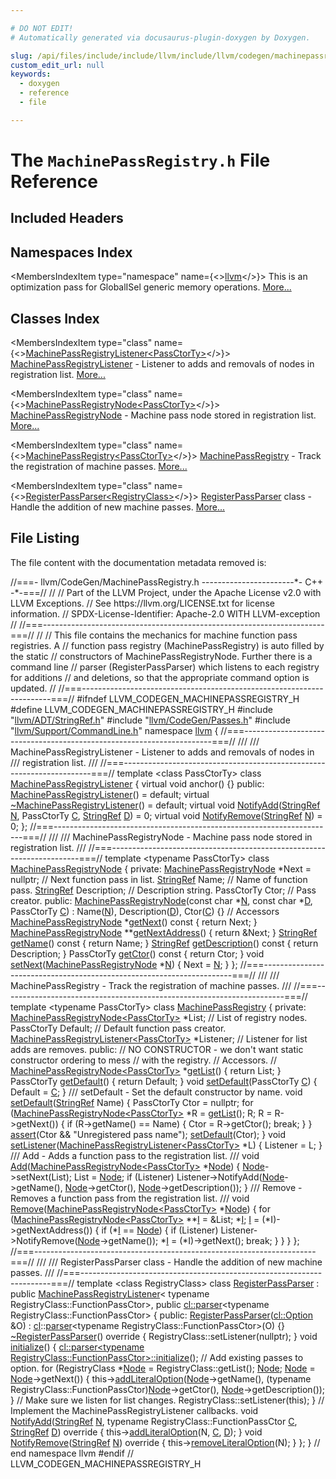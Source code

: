 ```yaml
---

# DO NOT EDIT!
# Automatically generated via docusaurus-plugin-doxygen by Doxygen.

slug: /api/files/include/include/llvm/include/llvm/codegen/machinepassregistry-h
custom_edit_url: null
keywords:
  - doxygen
  - reference
  - file

---
```





# The `MachinePassRegistry.h` File Reference

<DoxygenPage pluginConfig={pluginConfig}>



## Included Headers

<IncludesList>
<IncludesListItem
  filePath="llvm/ADT/StringRef.h"
  permalink="/docs/api/files/include/include/llvm/include/llvm/adt/stringref-h"
  isLocal="true" />
<IncludesListItem
  filePath="llvm/CodeGen/Passes.h"
  permalink="/docs/api/files/include/include/llvm/include/llvm/codegen/passes-h"
  isLocal="true" />
<IncludesListItem
  filePath="llvm/Support/CommandLine.h"
  permalink="/docs/api/files/include/include/llvm/include/llvm/support/commandline-h"
  isLocal="true" />
</IncludesList>

## Namespaces Index

<MembersIndex>

<MembersIndexItem
  type="namespace"
  name={<><a href="/docs/api/namespaces/llvm">llvm</a></>}>
This is an optimization pass for GlobalISel generic memory operations. <a href="/docs/api/namespaces/llvm/#details">More...</a>
</MembersIndexItem>

</MembersIndex>

## Classes Index

<MembersIndex>

<MembersIndexItem
  type="class"
  name={<><a href="/docs/api/classes/llvm/machinepassregistrylistener">MachinePassRegistryListener&lt;PassCtorTy&gt;</a></>}>
<a href="/docs/api/classes/llvm/machinepassregistrylistener">MachinePassRegistryListener</a> - Listener to adds and removals of nodes in registration list. <a href="/docs/api/classes/llvm/machinepassregistrylistener/#details">More...</a>
</MembersIndexItem>

<MembersIndexItem
  type="class"
  name={<><a href="/docs/api/classes/llvm/machinepassregistrynode">MachinePassRegistryNode&lt;PassCtorTy&gt;</a></>}>
<a href="/docs/api/classes/llvm/machinepassregistrynode">MachinePassRegistryNode</a> - Machine pass node stored in registration list. <a href="/docs/api/classes/llvm/machinepassregistrynode/#details">More...</a>
</MembersIndexItem>

<MembersIndexItem
  type="class"
  name={<><a href="/docs/api/classes/llvm/machinepassregistry">MachinePassRegistry&lt;PassCtorTy&gt;</a></>}>
<a href="/docs/api/classes/llvm/machinepassregistry">MachinePassRegistry</a> - Track the registration of machine passes. <a href="/docs/api/classes/llvm/machinepassregistry/#details">More...</a>
</MembersIndexItem>

<MembersIndexItem
  type="class"
  name={<><a href="/docs/api/classes/llvm/registerpassparser">RegisterPassParser&lt;RegistryClass&gt;</a></>}>
<a href="/docs/api/classes/llvm/registerpassparser">RegisterPassParser</a> class - Handle the addition of new machine passes. <a href="/docs/api/classes/llvm/registerpassparser/#details">More...</a>
</MembersIndexItem>

</MembersIndex>


## File Listing

The file content with the documentation metadata removed is:

<ProgramListing>

<Link id="l00001" /><CodeLine lineNumber="1"><Highlight kind="comment">//===- llvm/CodeGen/MachinePassRegistry.h -----------------------&#42;- C++ -&#42;-===//</Highlight><Highlight kind="normal"></Highlight></CodeLine>
<Link id="l00002" /><CodeLine lineNumber="2"><Highlight kind="normal"></Highlight><Highlight kind="comment">//</Highlight><Highlight kind="normal"></Highlight></CodeLine>
<Link id="l00003" /><CodeLine lineNumber="3"><Highlight kind="normal"></Highlight><Highlight kind="comment">// Part of the LLVM Project, under the Apache License v2.0 with LLVM Exceptions.</Highlight><Highlight kind="normal"></Highlight></CodeLine>
<Link id="l00004" /><CodeLine lineNumber="4"><Highlight kind="normal"></Highlight><Highlight kind="comment">// See https://llvm.org/LICENSE.txt for license information.</Highlight><Highlight kind="normal"></Highlight></CodeLine>
<Link id="l00005" /><CodeLine lineNumber="5"><Highlight kind="normal"></Highlight><Highlight kind="comment">// SPDX-License-Identifier: Apache-2.0 WITH LLVM-exception</Highlight><Highlight kind="normal"></Highlight></CodeLine>
<Link id="l00006" /><CodeLine lineNumber="6"><Highlight kind="normal"></Highlight><Highlight kind="comment">//</Highlight><Highlight kind="normal"></Highlight></CodeLine>
<Link id="l00007" /><CodeLine lineNumber="7"><Highlight kind="normal"></Highlight><Highlight kind="comment">//===----------------------------------------------------------------------===//</Highlight><Highlight kind="normal"></Highlight></CodeLine>
<Link id="l00008" /><CodeLine lineNumber="8"><Highlight kind="normal"></Highlight><Highlight kind="comment">//</Highlight><Highlight kind="normal"></Highlight></CodeLine>
<Link id="l00009" /><CodeLine lineNumber="9"><Highlight kind="normal"></Highlight><Highlight kind="comment">// This file contains the mechanics for machine function pass registries.  A</Highlight><Highlight kind="normal"></Highlight></CodeLine>
<Link id="l00010" /><CodeLine lineNumber="10"><Highlight kind="normal"></Highlight><Highlight kind="comment">// function pass registry (MachinePassRegistry) is auto filled by the static</Highlight><Highlight kind="normal"></Highlight></CodeLine>
<Link id="l00011" /><CodeLine lineNumber="11"><Highlight kind="normal"></Highlight><Highlight kind="comment">// constructors of MachinePassRegistryNode.  Further there is a command line</Highlight><Highlight kind="normal"></Highlight></CodeLine>
<Link id="l00012" /><CodeLine lineNumber="12"><Highlight kind="normal"></Highlight><Highlight kind="comment">// parser (RegisterPassParser) which listens to each registry for additions</Highlight><Highlight kind="normal"></Highlight></CodeLine>
<Link id="l00013" /><CodeLine lineNumber="13"><Highlight kind="normal"></Highlight><Highlight kind="comment">// and deletions, so that the appropriate command option is updated.</Highlight><Highlight kind="normal"></Highlight></CodeLine>
<Link id="l00014" /><CodeLine lineNumber="14"><Highlight kind="normal"></Highlight><Highlight kind="comment">//</Highlight><Highlight kind="normal"></Highlight></CodeLine>
<Link id="l00015" /><CodeLine lineNumber="15"><Highlight kind="normal"></Highlight><Highlight kind="comment">//===----------------------------------------------------------------------===//</Highlight><Highlight kind="normal"></Highlight></CodeLine>
<Link id="l00016" /><CodeLine lineNumber="16"><Highlight kind="normal"></Highlight></CodeLine>
<Link id="l00017" /><CodeLine lineNumber="17"><Highlight kind="normal"></Highlight><Highlight kind="preprocessor">#ifndef LLVM&#95;CODEGEN&#95;MACHINEPASSREGISTRY&#95;H</Highlight><Highlight kind="normal"></Highlight></CodeLine>
<Link id="l00018" /><CodeLine lineNumber="18"><Highlight kind="normal"></Highlight><Highlight kind="preprocessor">#define LLVM&#95;CODEGEN&#95;MACHINEPASSREGISTRY&#95;H</Highlight><Highlight kind="normal"></Highlight></CodeLine>
<Link id="l00019" /><CodeLine lineNumber="19"><Highlight kind="normal"></Highlight></CodeLine>
<Link id="l00020" /><CodeLine lineNumber="20"><Highlight kind="normal"></Highlight><Highlight kind="preprocessor">#include &quot;<a href="/docs/api/files/include/include/llvm/include/llvm/adt/stringref-h">llvm/ADT/StringRef.h</a>&quot;</Highlight><Highlight kind="normal"></Highlight></CodeLine>
<Link id="l00021" /><CodeLine lineNumber="21"><Highlight kind="normal"></Highlight><Highlight kind="preprocessor">#include &quot;<a href="/docs/api/files/include/include/llvm/include/llvm/codegen/passes-h">llvm/CodeGen/Passes.h</a>&quot;</Highlight><Highlight kind="normal"></Highlight></CodeLine>
<Link id="l00022" /><CodeLine lineNumber="22"><Highlight kind="normal"></Highlight><Highlight kind="preprocessor">#include &quot;<a href="/docs/api/files/include/include/llvm/include/llvm/support/commandline-h">llvm/Support/CommandLine.h</a>&quot;</Highlight><Highlight kind="normal"></Highlight></CodeLine>
<Link id="l00023" /><CodeLine lineNumber="23"><Highlight kind="normal"></Highlight></CodeLine>
<Link id="l00024" /><CodeLine lineNumber="24"><Highlight kind="normal"></Highlight><Highlight kind="keyword">namespace </Highlight><Highlight kind="normal"><a href="/docs/api/namespaces/llvm">llvm</a> &#123;</Highlight></CodeLine>
<Link id="l00025" /><CodeLine lineNumber="25"><Highlight kind="normal"></Highlight></CodeLine>
<Link id="l00026" /><CodeLine lineNumber="26"><Highlight kind="normal"></Highlight><Highlight kind="comment">//===----------------------------------------------------------------------===//</Highlight><Highlight kind="comment"></Highlight></CodeLine>
<Link id="l00027" /><CodeLine lineNumber="27"><Highlight kind="comment">///</Highlight></CodeLine>
<Link id="l00028" /><CodeLine lineNumber="28"><Highlight kind="comment">/// MachinePassRegistryListener - Listener to adds and removals of nodes in</Highlight></CodeLine>
<Link id="l00029" /><CodeLine lineNumber="29"><Highlight kind="comment">/// registration list.</Highlight></CodeLine>
<Link id="l00030" /><CodeLine lineNumber="30"><Highlight kind="comment">///</Highlight><Highlight kind="normal"></Highlight></CodeLine>
<Link id="l00031" /><CodeLine lineNumber="31"><Highlight kind="normal"></Highlight><Highlight kind="comment">//===----------------------------------------------------------------------===//</Highlight><Highlight kind="normal"></Highlight></CodeLine>
<Link id="l00032" /><CodeLine lineNumber="32" lineLink="/docs/api/classes/llvm/machinepassregistrylistener"><Highlight kind="normal"></Highlight><Highlight kind="keyword">template</Highlight><Highlight kind="normal"> &lt;</Highlight><Highlight kind="keyword">class</Highlight><Highlight kind="normal"> PassCtorTy&gt; </Highlight><Highlight kind="keyword">class </Highlight><Highlight kind="normal"><a href="/docs/api/classes/llvm/machinepassregistrylistener/#ac16c89fdd821b7cb1566d10a65ba67de">MachinePassRegistryListener</a> &#123;</Highlight></CodeLine>
<Link id="l00033" /><CodeLine lineNumber="33"><Highlight kind="normal">  </Highlight><Highlight kind="keyword">virtual</Highlight><Highlight kind="normal"> </Highlight><Highlight kind="keywordtype">void</Highlight><Highlight kind="normal"> anchor() &#123;&#125;</Highlight></CodeLine>
<Link id="l00034" /><CodeLine lineNumber="34"><Highlight kind="normal"></Highlight></CodeLine>
<Link id="l00035" /><CodeLine lineNumber="35"><Highlight kind="normal"></Highlight><Highlight kind="keyword">public</Highlight><Highlight kind="normal">:</Highlight></CodeLine>
<Link id="l00036" /><CodeLine lineNumber="36" lineLink="/docs/api/classes/llvm/machinepassregistrylistener/#ac16c89fdd821b7cb1566d10a65ba67de"><Highlight kind="normal">  <a href="/docs/api/classes/llvm/machinepassregistrylistener/#ac16c89fdd821b7cb1566d10a65ba67de">MachinePassRegistryListener</a>() = </Highlight><Highlight kind="keywordflow">default</Highlight><Highlight kind="normal">;</Highlight></CodeLine>
<Link id="l00037" /><CodeLine lineNumber="37" lineLink="/docs/api/classes/llvm/machinepassregistrylistener/#ac6278bfcde8edb8fb9b0f8062c0b6c2d"><Highlight kind="normal">  </Highlight><Highlight kind="keyword">virtual</Highlight><Highlight kind="normal"> <a href="/docs/api/classes/llvm/machinepassregistrylistener/#ac6278bfcde8edb8fb9b0f8062c0b6c2d">~MachinePassRegistryListener</a>() = </Highlight><Highlight kind="keywordflow">default</Highlight><Highlight kind="normal">;</Highlight></CodeLine>
<Link id="l00038" /><CodeLine lineNumber="38"><Highlight kind="normal"></Highlight></CodeLine>
<Link id="l00039" /><CodeLine lineNumber="39" lineLink="/docs/api/classes/llvm/machinepassregistrylistener/#ae1682ead618694c47edd3eeeed34d568"><Highlight kind="normal">  </Highlight><Highlight kind="keyword">virtual</Highlight><Highlight kind="normal"> </Highlight><Highlight kind="keywordtype">void</Highlight><Highlight kind="normal"> <a href="/docs/api/classes/llvm/machinepassregistrylistener/#ae1682ead618694c47edd3eeeed34d568">NotifyAdd</a>(<a href="/docs/api/classes/llvm/stringref">StringRef</a> <a href="/docs/api/files/lib/lib/support/regcomp-c/#a0240ac851181b84ac374872dc5434ee4">N</a>, PassCtorTy <a href="/docs/api/namespaces/llvm/callingconv/#ac6aa1387c4375260e2468eb5a77fdb4cafd841a49aec1539bc88abc8ff9e170fb">C</a>, <a href="/docs/api/classes/llvm/stringref">StringRef</a> <a href="/docs/api/files/lib/lib/ir/builtingcs-cpp/#a6a9f043784cf87001c84980afa76da82">D</a>) = 0;</Highlight></CodeLine>
<Link id="l00040" /><CodeLine lineNumber="40" lineLink="/docs/api/classes/llvm/machinepassregistrylistener/#ad6fa44abecf62f7dd090f50eb4342001"><Highlight kind="normal">  </Highlight><Highlight kind="keyword">virtual</Highlight><Highlight kind="normal"> </Highlight><Highlight kind="keywordtype">void</Highlight><Highlight kind="normal"> <a href="/docs/api/classes/llvm/machinepassregistrylistener/#ad6fa44abecf62f7dd090f50eb4342001">NotifyRemove</a>(<a href="/docs/api/classes/llvm/stringref">StringRef</a> <a href="/docs/api/files/lib/lib/support/regcomp-c/#a0240ac851181b84ac374872dc5434ee4">N</a>) = 0;</Highlight></CodeLine>
<Link id="l00041" /><CodeLine lineNumber="41"><Highlight kind="normal">&#125;;</Highlight></CodeLine>
<Link id="l00042" /><CodeLine lineNumber="42"><Highlight kind="normal"></Highlight></CodeLine>
<Link id="l00043" /><CodeLine lineNumber="43"><Highlight kind="normal"></Highlight><Highlight kind="comment">//===----------------------------------------------------------------------===//</Highlight><Highlight kind="comment"></Highlight></CodeLine>
<Link id="l00044" /><CodeLine lineNumber="44"><Highlight kind="comment">///</Highlight></CodeLine>
<Link id="l00045" /><CodeLine lineNumber="45"><Highlight kind="comment">/// MachinePassRegistryNode - Machine pass node stored in registration list.</Highlight></CodeLine>
<Link id="l00046" /><CodeLine lineNumber="46"><Highlight kind="comment">///</Highlight><Highlight kind="normal"></Highlight></CodeLine>
<Link id="l00047" /><CodeLine lineNumber="47"><Highlight kind="normal"></Highlight><Highlight kind="comment">//===----------------------------------------------------------------------===//</Highlight><Highlight kind="normal"></Highlight></CodeLine>
<Link id="l00048" /><CodeLine lineNumber="48" lineLink="/docs/api/classes/llvm/machinepassregistrynode"><Highlight kind="normal"></Highlight><Highlight kind="keyword">template</Highlight><Highlight kind="normal"> &lt;</Highlight><Highlight kind="keyword">typename</Highlight><Highlight kind="normal"> PassCtorTy&gt; </Highlight><Highlight kind="keyword">class </Highlight><Highlight kind="normal"><a href="/docs/api/classes/llvm/machinepassregistrynode/#a8587f6cac52094711e570462f5fc659d">MachinePassRegistryNode</a> &#123;</Highlight></CodeLine>
<Link id="l00049" /><CodeLine lineNumber="49"><Highlight kind="normal"></Highlight><Highlight kind="keyword">private</Highlight><Highlight kind="normal">:</Highlight></CodeLine>
<Link id="l00050" /><CodeLine lineNumber="50"><Highlight kind="normal">  <a href="/docs/api/classes/llvm/machinepassregistrynode/#a8587f6cac52094711e570462f5fc659d">MachinePassRegistryNode</a> &#42;Next = </Highlight><Highlight kind="keyword">nullptr</Highlight><Highlight kind="normal">; </Highlight><Highlight kind="comment">// Next function pass in list.</Highlight><Highlight kind="normal"></Highlight></CodeLine>
<Link id="l00051" /><CodeLine lineNumber="51"><Highlight kind="normal">  <a href="/docs/api/classes/llvm/stringref">StringRef</a> Name;                       </Highlight><Highlight kind="comment">// Name of function pass.</Highlight><Highlight kind="normal"></Highlight></CodeLine>
<Link id="l00052" /><CodeLine lineNumber="52"><Highlight kind="normal">  <a href="/docs/api/classes/llvm/stringref">StringRef</a> Description;                </Highlight><Highlight kind="comment">// Description string.</Highlight><Highlight kind="normal"></Highlight></CodeLine>
<Link id="l00053" /><CodeLine lineNumber="53"><Highlight kind="normal">  PassCtorTy Ctor;                      </Highlight><Highlight kind="comment">// Pass creator.</Highlight><Highlight kind="normal"></Highlight></CodeLine>
<Link id="l00054" /><CodeLine lineNumber="54"><Highlight kind="normal"></Highlight></CodeLine>
<Link id="l00055" /><CodeLine lineNumber="55"><Highlight kind="normal"></Highlight><Highlight kind="keyword">public</Highlight><Highlight kind="normal">:</Highlight></CodeLine>
<Link id="l00056" /><CodeLine lineNumber="56" lineLink="/docs/api/classes/llvm/machinepassregistrynode/#a8587f6cac52094711e570462f5fc659d"><Highlight kind="normal">  <a href="/docs/api/classes/llvm/machinepassregistrynode/#a8587f6cac52094711e570462f5fc659d">MachinePassRegistryNode</a>(</Highlight><Highlight kind="keyword">const</Highlight><Highlight kind="normal"> </Highlight><Highlight kind="keywordtype">char</Highlight><Highlight kind="normal"> &#42;<a href="/docs/api/files/lib/lib/support/regcomp-c/#a0240ac851181b84ac374872dc5434ee4">N</a>, </Highlight><Highlight kind="keyword">const</Highlight><Highlight kind="normal"> </Highlight><Highlight kind="keywordtype">char</Highlight><Highlight kind="normal"> &#42;<a href="/docs/api/files/lib/lib/ir/builtingcs-cpp/#a6a9f043784cf87001c84980afa76da82">D</a>, PassCtorTy <a href="/docs/api/namespaces/llvm/callingconv/#ac6aa1387c4375260e2468eb5a77fdb4cafd841a49aec1539bc88abc8ff9e170fb">C</a>)</Highlight></CodeLine>
<Link id="l00057" /><CodeLine lineNumber="57"><Highlight kind="normal">      : Name(<a href="/docs/api/files/lib/lib/support/regcomp-c/#a0240ac851181b84ac374872dc5434ee4">N</a>), Description(<a href="/docs/api/files/lib/lib/ir/builtingcs-cpp/#a6a9f043784cf87001c84980afa76da82">D</a>), Ctor(<a href="/docs/api/namespaces/llvm/callingconv/#ac6aa1387c4375260e2468eb5a77fdb4cafd841a49aec1539bc88abc8ff9e170fb">C</a>) &#123;&#125;</Highlight></CodeLine>
<Link id="l00058" /><CodeLine lineNumber="58"><Highlight kind="normal"></Highlight></CodeLine>
<Link id="l00059" /><CodeLine lineNumber="59"><Highlight kind="normal">  </Highlight><Highlight kind="comment">// Accessors</Highlight><Highlight kind="normal"></Highlight></CodeLine>
<Link id="l00060" /><CodeLine lineNumber="60" lineLink="/docs/api/classes/llvm/machinepassregistrynode/#a9230c536c8593b8158fa1d786eb20f9e"><Highlight kind="normal">  <a href="/docs/api/classes/llvm/machinepassregistrynode/#a8587f6cac52094711e570462f5fc659d">MachinePassRegistryNode</a> &#42;<a href="/docs/api/classes/llvm/machinepassregistrynode/#a9230c536c8593b8158fa1d786eb20f9e">getNext</a>()</Highlight><Highlight kind="keyword">      const </Highlight><Highlight kind="normal">&#123; </Highlight><Highlight kind="keywordflow">return</Highlight><Highlight kind="normal"> Next; &#125;</Highlight></CodeLine>
<Link id="l00061" /><CodeLine lineNumber="61" lineLink="/docs/api/classes/llvm/machinepassregistrynode/#aeccc1e7e313f7107739a839907357c1b"><Highlight kind="normal">  <a href="/docs/api/classes/llvm/machinepassregistrynode/#a8587f6cac52094711e570462f5fc659d">MachinePassRegistryNode</a> &#42;&#42;<a href="/docs/api/classes/llvm/machinepassregistrynode/#aeccc1e7e313f7107739a839907357c1b">getNextAddress</a>()    &#123; </Highlight><Highlight kind="keywordflow">return</Highlight><Highlight kind="normal"> &amp;Next; &#125;</Highlight></CodeLine>
<Link id="l00062" /><CodeLine lineNumber="62" lineLink="/docs/api/classes/llvm/machinepassregistrynode/#a79fe26a5cb19ca9743cf7301f749e9b6"><Highlight kind="normal">  <a href="/docs/api/classes/llvm/stringref">StringRef</a> <a href="/docs/api/classes/llvm/machinepassregistrynode/#a79fe26a5cb19ca9743cf7301f749e9b6">getName</a>()</Highlight><Highlight kind="keyword">                   const </Highlight><Highlight kind="normal">&#123; </Highlight><Highlight kind="keywordflow">return</Highlight><Highlight kind="normal"> Name; &#125;</Highlight></CodeLine>
<Link id="l00063" /><CodeLine lineNumber="63" lineLink="/docs/api/classes/llvm/machinepassregistrynode/#a3918b5fa18b3423fcc9d54df77a1b963"><Highlight kind="normal">  <a href="/docs/api/classes/llvm/stringref">StringRef</a> <a href="/docs/api/classes/llvm/machinepassregistrynode/#a3918b5fa18b3423fcc9d54df77a1b963">getDescription</a>()</Highlight><Highlight kind="keyword">            const </Highlight><Highlight kind="normal">&#123; </Highlight><Highlight kind="keywordflow">return</Highlight><Highlight kind="normal"> Description; &#125;</Highlight></CodeLine>
<Link id="l00064" /><CodeLine lineNumber="64" lineLink="/docs/api/classes/llvm/machinepassregistrynode/#a5f5189e275516e33b9e90f540ef6698a"><Highlight kind="normal">  PassCtorTy <a href="/docs/api/classes/llvm/machinepassregistrynode/#a5f5189e275516e33b9e90f540ef6698a">getCtor</a>()</Highlight><Highlight kind="keyword"> const </Highlight><Highlight kind="normal">&#123; </Highlight><Highlight kind="keywordflow">return</Highlight><Highlight kind="normal"> Ctor; &#125;</Highlight></CodeLine>
<Link id="l00065" /><CodeLine lineNumber="65" lineLink="/docs/api/classes/llvm/machinepassregistrynode/#a6ae0fbb1c2f2da1b38ebde04acee8a7a"><Highlight kind="normal">  </Highlight><Highlight kind="keywordtype">void</Highlight><Highlight kind="normal"> <a href="/docs/api/classes/llvm/machinepassregistrynode/#a6ae0fbb1c2f2da1b38ebde04acee8a7a">setNext</a>(<a href="/docs/api/classes/llvm/machinepassregistrynode/#a8587f6cac52094711e570462f5fc659d">MachinePassRegistryNode</a> &#42;<a href="/docs/api/files/lib/lib/support/regcomp-c/#a0240ac851181b84ac374872dc5434ee4">N</a>)      &#123; Next = <a href="/docs/api/files/lib/lib/support/regcomp-c/#a0240ac851181b84ac374872dc5434ee4">N</a>; &#125;</Highlight></CodeLine>
<Link id="l00066" /><CodeLine lineNumber="66"><Highlight kind="normal">&#125;;</Highlight></CodeLine>
<Link id="l00067" /><CodeLine lineNumber="67"><Highlight kind="normal"></Highlight></CodeLine>
<Link id="l00068" /><CodeLine lineNumber="68"><Highlight kind="normal"></Highlight><Highlight kind="comment">//===----------------------------------------------------------------------===//</Highlight><Highlight kind="comment"></Highlight></CodeLine>
<Link id="l00069" /><CodeLine lineNumber="69"><Highlight kind="comment">///</Highlight></CodeLine>
<Link id="l00070" /><CodeLine lineNumber="70"><Highlight kind="comment">/// MachinePassRegistry - Track the registration of machine passes.</Highlight></CodeLine>
<Link id="l00071" /><CodeLine lineNumber="71"><Highlight kind="comment">///</Highlight><Highlight kind="normal"></Highlight></CodeLine>
<Link id="l00072" /><CodeLine lineNumber="72"><Highlight kind="normal"></Highlight><Highlight kind="comment">//===----------------------------------------------------------------------===//</Highlight><Highlight kind="normal"></Highlight></CodeLine>
<Link id="l00073" /><CodeLine lineNumber="73" lineLink="/docs/api/classes/llvm/machinepassregistry"><Highlight kind="normal"></Highlight><Highlight kind="keyword">template</Highlight><Highlight kind="normal"> &lt;</Highlight><Highlight kind="keyword">typename</Highlight><Highlight kind="normal"> PassCtorTy&gt; </Highlight><Highlight kind="keyword">class </Highlight><Highlight kind="normal"><a href="/docs/api/classes/llvm/machinepassregistry">MachinePassRegistry</a> &#123;</Highlight></CodeLine>
<Link id="l00074" /><CodeLine lineNumber="74"><Highlight kind="normal"></Highlight><Highlight kind="keyword">private</Highlight><Highlight kind="normal">:</Highlight></CodeLine>
<Link id="l00075" /><CodeLine lineNumber="75"><Highlight kind="normal">  <a href="/docs/api/classes/llvm/machinepassregistrynode">MachinePassRegistryNode&lt;PassCtorTy&gt;</a> &#42;List; </Highlight><Highlight kind="comment">// List of registry nodes.</Highlight><Highlight kind="normal"></Highlight></CodeLine>
<Link id="l00076" /><CodeLine lineNumber="76"><Highlight kind="normal">  PassCtorTy Default;                        </Highlight><Highlight kind="comment">// Default function pass creator.</Highlight><Highlight kind="normal"></Highlight></CodeLine>
<Link id="l00077" /><CodeLine lineNumber="77"><Highlight kind="normal">  <a href="/docs/api/classes/llvm/machinepassregistrylistener">MachinePassRegistryListener&lt;PassCtorTy&gt;</a></Highlight></CodeLine>
<Link id="l00078" /><CodeLine lineNumber="78"><Highlight kind="normal">      &#42;Listener; </Highlight><Highlight kind="comment">// Listener for list adds are removes.</Highlight><Highlight kind="normal"></Highlight></CodeLine>
<Link id="l00079" /><CodeLine lineNumber="79"><Highlight kind="normal"></Highlight></CodeLine>
<Link id="l00080" /><CodeLine lineNumber="80"><Highlight kind="normal"></Highlight><Highlight kind="keyword">public</Highlight><Highlight kind="normal">:</Highlight></CodeLine>
<Link id="l00081" /><CodeLine lineNumber="81"><Highlight kind="normal">  </Highlight><Highlight kind="comment">// NO CONSTRUCTOR - we don&#39;t want static constructor ordering to mess</Highlight><Highlight kind="normal"></Highlight></CodeLine>
<Link id="l00082" /><CodeLine lineNumber="82"><Highlight kind="normal">  </Highlight><Highlight kind="comment">// with the registry.</Highlight><Highlight kind="normal"></Highlight></CodeLine>
<Link id="l00083" /><CodeLine lineNumber="83"><Highlight kind="normal"></Highlight></CodeLine>
<Link id="l00084" /><CodeLine lineNumber="84"><Highlight kind="normal">  </Highlight><Highlight kind="comment">// Accessors.</Highlight><Highlight kind="normal"></Highlight></CodeLine>
<Link id="l00085" /><CodeLine lineNumber="85"><Highlight kind="normal">  </Highlight><Highlight kind="comment">//</Highlight><Highlight kind="normal"></Highlight></CodeLine>
<Link id="l00086" /><CodeLine lineNumber="86" lineLink="/docs/api/classes/llvm/machinepassregistry/#ac8d7991bdabf5560460758cadbe23572"><Highlight kind="normal">  <a href="/docs/api/classes/llvm/machinepassregistrynode">MachinePassRegistryNode&lt;PassCtorTy&gt;</a> &#42;<a href="/docs/api/classes/llvm/machinepassregistry/#ac8d7991bdabf5560460758cadbe23572">getList</a>() &#123; </Highlight><Highlight kind="keywordflow">return</Highlight><Highlight kind="normal"> List; &#125;</Highlight></CodeLine>
<Link id="l00087" /><CodeLine lineNumber="87" lineLink="/docs/api/classes/llvm/machinepassregistry/#a073eab5a9827e67f765f286e34b516ec"><Highlight kind="normal">  PassCtorTy <a href="/docs/api/classes/llvm/machinepassregistry/#a073eab5a9827e67f765f286e34b516ec">getDefault</a>() &#123; </Highlight><Highlight kind="keywordflow">return</Highlight><Highlight kind="normal"> Default; &#125;</Highlight></CodeLine>
<Link id="l00088" /><CodeLine lineNumber="88" lineLink="/docs/api/classes/llvm/machinepassregistry/#ace15a267baeec87abacd2eb856fb4a9d"><Highlight kind="normal">  </Highlight><Highlight kind="keywordtype">void</Highlight><Highlight kind="normal"> <a href="/docs/api/classes/llvm/machinepassregistry/#ace15a267baeec87abacd2eb856fb4a9d">setDefault</a>(PassCtorTy <a href="/docs/api/namespaces/llvm/callingconv/#ac6aa1387c4375260e2468eb5a77fdb4cafd841a49aec1539bc88abc8ff9e170fb">C</a>) &#123; Default = <a href="/docs/api/namespaces/llvm/callingconv/#ac6aa1387c4375260e2468eb5a77fdb4cafd841a49aec1539bc88abc8ff9e170fb">C</a>; &#125;</Highlight><Highlight kind="comment"></Highlight></CodeLine>
<Link id="l00089" /><CodeLine lineNumber="89"><Highlight kind="comment">  /// setDefault - Set the default constructor by name.</Highlight><Highlight kind="normal"></Highlight></CodeLine>
<Link id="l00090" /><CodeLine lineNumber="90" lineLink="/docs/api/classes/llvm/machinepassregistry/#ae8d39b722a94eb48e48861c993b7e33e"><Highlight kind="normal">  </Highlight><Highlight kind="keywordtype">void</Highlight><Highlight kind="normal"> <a href="/docs/api/classes/llvm/machinepassregistry/#ae8d39b722a94eb48e48861c993b7e33e">setDefault</a>(<a href="/docs/api/classes/llvm/stringref">StringRef</a> Name) &#123;</Highlight></CodeLine>
<Link id="l00091" /><CodeLine lineNumber="91"><Highlight kind="normal">    PassCtorTy Ctor = </Highlight><Highlight kind="keyword">nullptr</Highlight><Highlight kind="normal">;</Highlight></CodeLine>
<Link id="l00092" /><CodeLine lineNumber="92"><Highlight kind="normal">    </Highlight><Highlight kind="keywordflow">for</Highlight><Highlight kind="normal"> (<a href="/docs/api/classes/llvm/machinepassregistrynode">MachinePassRegistryNode&lt;PassCtorTy&gt;</a> &#42;R = <a href="/docs/api/classes/llvm/machinepassregistry/#ac8d7991bdabf5560460758cadbe23572">getList</a>(); R;</Highlight></CodeLine>
<Link id="l00093" /><CodeLine lineNumber="93"><Highlight kind="normal">         R = R-&gt;getNext()) &#123;</Highlight></CodeLine>
<Link id="l00094" /><CodeLine lineNumber="94"><Highlight kind="normal">      </Highlight><Highlight kind="keywordflow">if</Highlight><Highlight kind="normal"> (R-&gt;getName() == Name) &#123;</Highlight></CodeLine>
<Link id="l00095" /><CodeLine lineNumber="95"><Highlight kind="normal">        Ctor = R-&gt;getCtor();</Highlight></CodeLine>
<Link id="l00096" /><CodeLine lineNumber="96"><Highlight kind="normal">        </Highlight><Highlight kind="keywordflow">break</Highlight><Highlight kind="normal">;</Highlight></CodeLine>
<Link id="l00097" /><CodeLine lineNumber="97"><Highlight kind="normal">      &#125;</Highlight></CodeLine>
<Link id="l00098" /><CodeLine lineNumber="98"><Highlight kind="normal">    &#125;</Highlight></CodeLine>
<Link id="l00099" /><CodeLine lineNumber="99"><Highlight kind="normal">    <a href="/docs/api/files/lib/lib/target/lib/target/amdgpu/silowercontrolflow-cpp/#a4868c5d81c5ccc98c47aeab6244346a0">assert</a>(Ctor &amp;&amp; </Highlight><Highlight kind="stringliteral">&quot;Unregistered pass name&quot;</Highlight><Highlight kind="normal">);</Highlight></CodeLine>
<Link id="l00100" /><CodeLine lineNumber="100"><Highlight kind="normal">    <a href="/docs/api/classes/llvm/machinepassregistry/#ace15a267baeec87abacd2eb856fb4a9d">setDefault</a>(Ctor);</Highlight></CodeLine>
<Link id="l00101" /><CodeLine lineNumber="101"><Highlight kind="normal">  &#125;</Highlight></CodeLine>
<Link id="l00102" /><CodeLine lineNumber="102" lineLink="/docs/api/classes/llvm/machinepassregistry/#aa104d6a0f818d3c7e11e75454b48e0da"><Highlight kind="normal">  </Highlight><Highlight kind="keywordtype">void</Highlight><Highlight kind="normal"> <a href="/docs/api/classes/llvm/machinepassregistry/#aa104d6a0f818d3c7e11e75454b48e0da">setListener</a>(<a href="/docs/api/classes/llvm/machinepassregistrylistener">MachinePassRegistryListener&lt;PassCtorTy&gt;</a> &#42;L) &#123; Listener = L; &#125;</Highlight></CodeLine>
<Link id="l00103" /><CodeLine lineNumber="103"><Highlight kind="normal"></Highlight><Highlight kind="comment"></Highlight></CodeLine>
<Link id="l00104" /><CodeLine lineNumber="104"><Highlight kind="comment">  /// Add - Adds a function pass to the registration list.</Highlight></CodeLine>
<Link id="l00105" /><CodeLine lineNumber="105"><Highlight kind="comment">  ///</Highlight><Highlight kind="normal"></Highlight></CodeLine>
<Link id="l00106" /><CodeLine lineNumber="106" lineLink="/docs/api/classes/llvm/machinepassregistry/#aa80421e945cdea892c18b93e9d3cc94d"><Highlight kind="normal">  </Highlight><Highlight kind="keywordtype">void</Highlight><Highlight kind="normal"> <a href="/docs/api/classes/llvm/machinepassregistry/#aa80421e945cdea892c18b93e9d3cc94d">Add</a>(<a href="/docs/api/classes/llvm/machinepassregistrynode">MachinePassRegistryNode&lt;PassCtorTy&gt;</a> &#42;<a href="/docs/api/classes/node">Node</a>) &#123;</Highlight></CodeLine>
<Link id="l00107" /><CodeLine lineNumber="107"><Highlight kind="normal">    <a href="/docs/api/classes/node">Node</a>-&gt;setNext(List);</Highlight></CodeLine>
<Link id="l00108" /><CodeLine lineNumber="108"><Highlight kind="normal">    List = <a href="/docs/api/classes/node">Node</a>;</Highlight></CodeLine>
<Link id="l00109" /><CodeLine lineNumber="109"><Highlight kind="normal">    </Highlight><Highlight kind="keywordflow">if</Highlight><Highlight kind="normal"> (Listener)</Highlight></CodeLine>
<Link id="l00110" /><CodeLine lineNumber="110"><Highlight kind="normal">      Listener-&gt;NotifyAdd(<a href="/docs/api/classes/node">Node</a>-&gt;getName(), <a href="/docs/api/classes/node">Node</a>-&gt;getCtor(),</Highlight></CodeLine>
<Link id="l00111" /><CodeLine lineNumber="111"><Highlight kind="normal">                          <a href="/docs/api/classes/node">Node</a>-&gt;getDescription());</Highlight></CodeLine>
<Link id="l00112" /><CodeLine lineNumber="112"><Highlight kind="normal">  &#125;</Highlight></CodeLine>
<Link id="l00113" /><CodeLine lineNumber="113"><Highlight kind="normal"></Highlight><Highlight kind="comment"></Highlight></CodeLine>
<Link id="l00114" /><CodeLine lineNumber="114"><Highlight kind="comment">  /// Remove - Removes a function pass from the registration list.</Highlight></CodeLine>
<Link id="l00115" /><CodeLine lineNumber="115"><Highlight kind="comment">  ///</Highlight><Highlight kind="normal"></Highlight></CodeLine>
<Link id="l00116" /><CodeLine lineNumber="116" lineLink="/docs/api/classes/llvm/machinepassregistry/#a8421b496f7df3a3b9a79fb5a470f79ff"><Highlight kind="normal">  </Highlight><Highlight kind="keywordtype">void</Highlight><Highlight kind="normal"> <a href="/docs/api/classes/llvm/machinepassregistry/#a8421b496f7df3a3b9a79fb5a470f79ff">Remove</a>(<a href="/docs/api/classes/llvm/machinepassregistrynode">MachinePassRegistryNode&lt;PassCtorTy&gt;</a> &#42;<a href="/docs/api/classes/node">Node</a>) &#123;</Highlight></CodeLine>
<Link id="l00117" /><CodeLine lineNumber="117"><Highlight kind="normal">    </Highlight><Highlight kind="keywordflow">for</Highlight><Highlight kind="normal"> (<a href="/docs/api/classes/llvm/machinepassregistrynode">MachinePassRegistryNode&lt;PassCtorTy&gt;</a> &#42;&#42;<a href="/docs/api/files/lib/lib/support/md5-cpp/#ac0eafdc9ee161b71e7af98af736952fd">I</a> = &amp;List; &#42;<a href="/docs/api/files/lib/lib/support/md5-cpp/#ac0eafdc9ee161b71e7af98af736952fd">I</a>;</Highlight></CodeLine>
<Link id="l00118" /><CodeLine lineNumber="118"><Highlight kind="normal">         <a href="/docs/api/files/lib/lib/support/md5-cpp/#ac0eafdc9ee161b71e7af98af736952fd">I</a> = (&#42;I)-&gt;getNextAddress()) &#123;</Highlight></CodeLine>
<Link id="l00119" /><CodeLine lineNumber="119"><Highlight kind="normal">      </Highlight><Highlight kind="keywordflow">if</Highlight><Highlight kind="normal"> (&#42;<a href="/docs/api/files/lib/lib/support/md5-cpp/#ac0eafdc9ee161b71e7af98af736952fd">I</a> == <a href="/docs/api/classes/node">Node</a>) &#123;</Highlight></CodeLine>
<Link id="l00120" /><CodeLine lineNumber="120"><Highlight kind="normal">        </Highlight><Highlight kind="keywordflow">if</Highlight><Highlight kind="normal"> (Listener)</Highlight></CodeLine>
<Link id="l00121" /><CodeLine lineNumber="121"><Highlight kind="normal">          Listener-&gt;NotifyRemove(<a href="/docs/api/classes/node">Node</a>-&gt;getName());</Highlight></CodeLine>
<Link id="l00122" /><CodeLine lineNumber="122"><Highlight kind="normal">        &#42;<a href="/docs/api/files/lib/lib/support/md5-cpp/#ac0eafdc9ee161b71e7af98af736952fd">I</a> = (&#42;I)-&gt;getNext();</Highlight></CodeLine>
<Link id="l00123" /><CodeLine lineNumber="123"><Highlight kind="normal">        </Highlight><Highlight kind="keywordflow">break</Highlight><Highlight kind="normal">;</Highlight></CodeLine>
<Link id="l00124" /><CodeLine lineNumber="124"><Highlight kind="normal">      &#125;</Highlight></CodeLine>
<Link id="l00125" /><CodeLine lineNumber="125"><Highlight kind="normal">    &#125;</Highlight></CodeLine>
<Link id="l00126" /><CodeLine lineNumber="126"><Highlight kind="normal">  &#125;</Highlight></CodeLine>
<Link id="l00127" /><CodeLine lineNumber="127"><Highlight kind="normal">&#125;;</Highlight></CodeLine>
<Link id="l00128" /><CodeLine lineNumber="128"><Highlight kind="normal"></Highlight></CodeLine>
<Link id="l00129" /><CodeLine lineNumber="129"><Highlight kind="normal"></Highlight><Highlight kind="comment">//===----------------------------------------------------------------------===//</Highlight><Highlight kind="comment"></Highlight></CodeLine>
<Link id="l00130" /><CodeLine lineNumber="130"><Highlight kind="comment">///</Highlight></CodeLine>
<Link id="l00131" /><CodeLine lineNumber="131"><Highlight kind="comment">/// RegisterPassParser class - Handle the addition of new machine passes.</Highlight></CodeLine>
<Link id="l00132" /><CodeLine lineNumber="132"><Highlight kind="comment">///</Highlight><Highlight kind="normal"></Highlight></CodeLine>
<Link id="l00133" /><CodeLine lineNumber="133"><Highlight kind="normal"></Highlight><Highlight kind="comment">//===----------------------------------------------------------------------===//</Highlight><Highlight kind="normal"></Highlight></CodeLine>
<Link id="l00134" /><CodeLine lineNumber="134"><Highlight kind="normal"></Highlight><Highlight kind="keyword">template</Highlight><Highlight kind="normal"> &lt;</Highlight><Highlight kind="keyword">class</Highlight><Highlight kind="normal"> RegistryClass&gt;</Highlight></CodeLine>
<Link id="l00135" /><CodeLine lineNumber="135" lineLink="/docs/api/classes/llvm/registerpassparser"><Highlight kind="normal"></Highlight><Highlight kind="keyword">class </Highlight><Highlight kind="normal"><a href="/docs/api/classes/llvm/registerpassparser/#ad139fa3d8df23f14e6f6960941d50000">RegisterPassParser</a></Highlight></CodeLine>
<Link id="l00136" /><CodeLine lineNumber="136"><Highlight kind="normal">    : </Highlight><Highlight kind="keyword">public</Highlight><Highlight kind="normal"> <a href="/docs/api/classes/llvm/machinepassregistrylistener/#ac16c89fdd821b7cb1566d10a65ba67de">MachinePassRegistryListener</a>&lt;</Highlight></CodeLine>
<Link id="l00137" /><CodeLine lineNumber="137"><Highlight kind="normal">          typename RegistryClass::FunctionPassCtor&gt;,</Highlight></CodeLine>
<Link id="l00138" /><CodeLine lineNumber="138"><Highlight kind="normal">      </Highlight><Highlight kind="keyword">public</Highlight><Highlight kind="normal"> <a href="/docs/api/classes/llvm/cl/parser">cl::parser</a>&lt;typename RegistryClass::FunctionPassCtor&gt; &#123;</Highlight></CodeLine>
<Link id="l00139" /><CodeLine lineNumber="139"><Highlight kind="normal"></Highlight><Highlight kind="keyword">public</Highlight><Highlight kind="normal">:</Highlight></CodeLine>
<Link id="l00140" /><CodeLine lineNumber="140" lineLink="/docs/api/classes/llvm/registerpassparser/#ad139fa3d8df23f14e6f6960941d50000"><Highlight kind="normal">  <a href="/docs/api/classes/llvm/registerpassparser/#ad139fa3d8df23f14e6f6960941d50000">RegisterPassParser</a>(<a href="/docs/api/classes/llvm/cl/option">cl::Option</a> &amp;O)</Highlight></CodeLine>
<Link id="l00141" /><CodeLine lineNumber="141"><Highlight kind="normal">      : <a href="/docs/api/namespaces/llvm/cl">cl</a>::<a href="/docs/api/classes/llvm/cl/parser/#a5438381d402f2464672bc4e355f36bc7">parser</a>&lt;typename RegistryClass::FunctionPassCtor&gt;(O) &#123;&#125;</Highlight></CodeLine>
<Link id="l00142" /><CodeLine lineNumber="142" lineLink="/docs/api/classes/llvm/registerpassparser/#ad6034e3a5fd80654e3063852a01a1734"><Highlight kind="normal">  <a href="/docs/api/classes/llvm/registerpassparser/#ad6034e3a5fd80654e3063852a01a1734">~RegisterPassParser</a>()</Highlight><Highlight kind="keyword"> override </Highlight><Highlight kind="normal">&#123; RegistryClass::setListener(</Highlight><Highlight kind="keyword">nullptr</Highlight><Highlight kind="normal">); &#125;</Highlight></CodeLine>
<Link id="l00143" /><CodeLine lineNumber="143"><Highlight kind="normal"></Highlight></CodeLine>
<Link id="l00144" /><CodeLine lineNumber="144" lineLink="/docs/api/classes/llvm/registerpassparser/#a8d98c598d758e9d5f2c8a7baf178682c"><Highlight kind="normal">  </Highlight><Highlight kind="keywordtype">void</Highlight><Highlight kind="normal"> <a href="/docs/api/classes/llvm/registerpassparser/#a8d98c598d758e9d5f2c8a7baf178682c">initialize</a>() &#123;</Highlight></CodeLine>
<Link id="l00145" /><CodeLine lineNumber="145"><Highlight kind="normal">    <a href="/docs/api/classes/llvm/cl/generic-parser-base/#a2fb37938d38dab1c7762a16d9745db81">cl::parser&lt;typename RegistryClass::FunctionPassCtor&gt;::initialize</a>();</Highlight></CodeLine>
<Link id="l00146" /><CodeLine lineNumber="146"><Highlight kind="normal"></Highlight></CodeLine>
<Link id="l00147" /><CodeLine lineNumber="147"><Highlight kind="normal">    </Highlight><Highlight kind="comment">// Add existing passes to option.</Highlight><Highlight kind="normal"></Highlight></CodeLine>
<Link id="l00148" /><CodeLine lineNumber="148"><Highlight kind="normal">    </Highlight><Highlight kind="keywordflow">for</Highlight><Highlight kind="normal"> (RegistryClass &#42;<a href="/docs/api/classes/node">Node</a> = RegistryClass::getList();</Highlight></CodeLine>
<Link id="l00149" /><CodeLine lineNumber="149"><Highlight kind="normal">         <a href="/docs/api/classes/node">Node</a>; <a href="/docs/api/classes/node">Node</a> = <a href="/docs/api/classes/node">Node</a>-&gt;getNext()) &#123;</Highlight></CodeLine>
<Link id="l00150" /><CodeLine lineNumber="150"><Highlight kind="normal">      this-&gt;<a href="/docs/api/classes/llvm/cl/parser/#aaac324ffab0b82b56ecef773f3531d02">addLiteralOption</a>(<a href="/docs/api/classes/node">Node</a>-&gt;getName(),</Highlight></CodeLine>
<Link id="l00151" /><CodeLine lineNumber="151"><Highlight kind="normal">                      (</Highlight><Highlight kind="keyword">typename</Highlight><Highlight kind="normal"> RegistryClass::FunctionPassCtor)<a href="/docs/api/classes/node">Node</a>-&gt;getCtor(),</Highlight></CodeLine>
<Link id="l00152" /><CodeLine lineNumber="152"><Highlight kind="normal">                             <a href="/docs/api/classes/node">Node</a>-&gt;getDescription());</Highlight></CodeLine>
<Link id="l00153" /><CodeLine lineNumber="153"><Highlight kind="normal">    &#125;</Highlight></CodeLine>
<Link id="l00154" /><CodeLine lineNumber="154"><Highlight kind="normal"></Highlight></CodeLine>
<Link id="l00155" /><CodeLine lineNumber="155"><Highlight kind="normal">    </Highlight><Highlight kind="comment">// Make sure we listen for list changes.</Highlight><Highlight kind="normal"></Highlight></CodeLine>
<Link id="l00156" /><CodeLine lineNumber="156"><Highlight kind="normal">    RegistryClass::setListener(</Highlight><Highlight kind="keyword">this</Highlight><Highlight kind="normal">);</Highlight></CodeLine>
<Link id="l00157" /><CodeLine lineNumber="157"><Highlight kind="normal">  &#125;</Highlight></CodeLine>
<Link id="l00158" /><CodeLine lineNumber="158"><Highlight kind="normal"></Highlight></CodeLine>
<Link id="l00159" /><CodeLine lineNumber="159"><Highlight kind="normal">  </Highlight><Highlight kind="comment">// Implement the MachinePassRegistryListener callbacks.</Highlight><Highlight kind="normal"></Highlight></CodeLine>
<Link id="l00160" /><CodeLine lineNumber="160" lineLink="/docs/api/classes/llvm/registerpassparser/#ad7d78a3306ad32831dd941f12be8d80d"><Highlight kind="normal">  </Highlight><Highlight kind="keywordtype">void</Highlight><Highlight kind="normal"> <a href="/docs/api/classes/llvm/registerpassparser/#ad7d78a3306ad32831dd941f12be8d80d">NotifyAdd</a>(<a href="/docs/api/classes/llvm/stringref">StringRef</a> <a href="/docs/api/files/lib/lib/support/regcomp-c/#a0240ac851181b84ac374872dc5434ee4">N</a>, </Highlight><Highlight kind="keyword">typename</Highlight><Highlight kind="normal"> RegistryClass::FunctionPassCtor <a href="/docs/api/namespaces/llvm/callingconv/#ac6aa1387c4375260e2468eb5a77fdb4cafd841a49aec1539bc88abc8ff9e170fb">C</a>,</Highlight></CodeLine>
<Link id="l00161" /><CodeLine lineNumber="161"><Highlight kind="normal">                 <a href="/docs/api/classes/llvm/stringref">StringRef</a> <a href="/docs/api/files/lib/lib/ir/builtingcs-cpp/#a6a9f043784cf87001c84980afa76da82">D</a>)</Highlight><Highlight kind="keyword"> override </Highlight><Highlight kind="normal">&#123;</Highlight></CodeLine>
<Link id="l00162" /><CodeLine lineNumber="162"><Highlight kind="normal">    this-&gt;<a href="/docs/api/classes/llvm/cl/parser/#aaac324ffab0b82b56ecef773f3531d02">addLiteralOption</a>(N, <a href="/docs/api/namespaces/llvm/callingconv/#ac6aa1387c4375260e2468eb5a77fdb4cafd841a49aec1539bc88abc8ff9e170fb">C</a>, <a href="/docs/api/files/lib/lib/ir/builtingcs-cpp/#a6a9f043784cf87001c84980afa76da82">D</a>);</Highlight></CodeLine>
<Link id="l00163" /><CodeLine lineNumber="163"><Highlight kind="normal">  &#125;</Highlight></CodeLine>
<Link id="l00164" /><CodeLine lineNumber="164" lineLink="/docs/api/classes/llvm/registerpassparser/#a43ebe67ad48876c782ee0d206c1498ec"><Highlight kind="normal">  </Highlight><Highlight kind="keywordtype">void</Highlight><Highlight kind="normal"> <a href="/docs/api/classes/llvm/registerpassparser/#a43ebe67ad48876c782ee0d206c1498ec">NotifyRemove</a>(<a href="/docs/api/classes/llvm/stringref">StringRef</a> <a href="/docs/api/files/lib/lib/support/regcomp-c/#a0240ac851181b84ac374872dc5434ee4">N</a>)</Highlight><Highlight kind="keyword"> override </Highlight><Highlight kind="normal">&#123;</Highlight></CodeLine>
<Link id="l00165" /><CodeLine lineNumber="165"><Highlight kind="normal">    this-&gt;<a href="/docs/api/classes/llvm/cl/parser/#a5ad1b91cd29cc60251f10f3fd4c6e563">removeLiteralOption</a>(N);</Highlight></CodeLine>
<Link id="l00166" /><CodeLine lineNumber="166"><Highlight kind="normal">  &#125;</Highlight></CodeLine>
<Link id="l00167" /><CodeLine lineNumber="167"><Highlight kind="normal">&#125;;</Highlight></CodeLine>
<Link id="l00168" /><CodeLine lineNumber="168"><Highlight kind="normal"></Highlight></CodeLine>
<Link id="l00169" /><CodeLine lineNumber="169"><Highlight kind="normal">&#125; </Highlight><Highlight kind="comment">// end namespace llvm</Highlight><Highlight kind="normal"></Highlight></CodeLine>
<Link id="l00170" /><CodeLine lineNumber="170"><Highlight kind="normal"></Highlight></CodeLine>
<Link id="l00171" /><CodeLine lineNumber="171"><Highlight kind="normal"></Highlight><Highlight kind="preprocessor">#endif </Highlight><Highlight kind="comment">// LLVM&#95;CODEGEN&#95;MACHINEPASSREGISTRY&#95;H</Highlight><Highlight kind="normal"></Highlight></CodeLine>

</ProgramListing>

</DoxygenPage>
